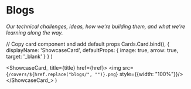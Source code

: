 

# Blogs

*Our technical challenges, ideas, how we're building them, and what we're learning along the way.*

<Cards>
  <ShowcaseCard title="🎉 Releasing our Open Source LLM Framework + Playground!" href="blogs/llm-sdk"/>
  <ShowcaseCard title="📝 Large Language Models are Bad at Refactoring Code" href="blogs/refactor-python"/>
  <ShowcaseCard title="🕸️ A Simple Proxy for Azure and OpenAI raised our GPT4 TPM limit by 24x" href="blogs/openai-proxy"/>
  <ShowcaseCard title="🧪 Having GPT-4 Iterate on Unit Tests like a Human" href="blogs/ai-unit-tests"/>
  <ShowcaseCard title="🔄 Zero Downtime Deployment with < 50 lines of bash" href="blogs/zero-downtime-deployment"/>
  <ShowcaseCard title="🗺️ How an AI plans code changes across an entire GitHub Repository" href="blogs/ai-code-planning"/>
  <ShowcaseCard title="🛠️ AI Junior Dev meets Super-Linter" href="blogs/super-linter"/>
  <ShowcaseCard title="🤔 Why getting GPT-4 to modify files is hard" href="blogs/gpt-4-modification"/>
  <ShowcaseCard title="💸 When you should handle tech debt" href="blogs/automate-tech-debt"/>
  <ShowcaseCard title="🏠 Self Hosting an AI Junior Developer" href="blogs/self-hosting"/>
  <ShowcaseCard title="📈 Improving LlamaIndex’s Code Chunker by Cleaning Tree-Sitter CSTs" href="blogs/chunking-improvements"/>
  <ShowcaseCard title="🎓 How our AI junior dev reads all of your documentation" href="blogs/reading-docs"/>
  <ShowcaseCard title="🧹 Sweep's Core Algorithm" href="blogs/sweeps-core-algo"/>
  <ShowcaseCard title="⚙️ Generating 50k+ embeddings in 25 seconds using GTE 🧠 and MapReduce 💻" href="blogs/generating-50k-embeddings-with-gte"/>
  <ShowcaseCard title="🍪 Chunking 2M+ files a day for Code Search using Syntax Trees" href="blogs/chunking-2m-files"/>
  <ShowcaseCard title="🤖 Letting an AI Junior Dev run GitHub Actions" href="blogs/giving-dev-tools"/>
  <ShowcaseCard title="🔍 Code Search Infra for an AI junior developer - that doesn't store code" href="blogs/search-infra"/>
  <ShowcaseCard title="📚 Understanding your codebase with ctags" href="blogs/understanding-codebase-with-ctags"/>
  <ShowcaseCard title="🏗️ Building a code search engine in one day" href="blogs/building-code-search"/>
  <ShowcaseCard title="🌐 GPT 32k, 💻 Open-source, DeepLake 🏞️, GPT Functions Search 🔍 and more!" href="blogs/gpt-32k-open-source"/>
</Cards>

  // Copy card component and add default props
  Cards.Card.bind(),
  {
    displayName: 'ShowcaseCard',
    defaultProps: {
      image: true,
      arrow: true,
      target: '_blank'
    }
  }
)

  <ShowcaseCard_ title={title} href={href}>
    <img src={`/covers/${href.replace("blogs/", "")}.png`} style={{width: "100%"}}/>
  </ShowcaseCard_>
)
